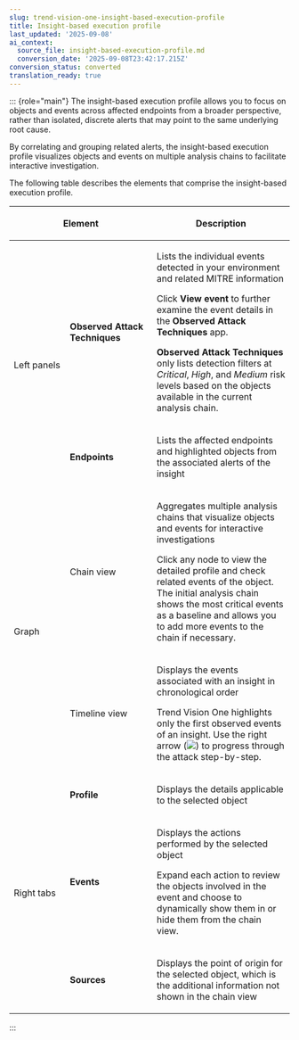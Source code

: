 ```yaml
---
slug: trend-vision-one-insight-based-execution-profile
title: Insight-based execution profile
last_updated: '2025-09-08'
ai_context:
  source_file: insight-based-execution-profile.md
  conversion_date: '2025-09-08T23:42:17.215Z'
conversion_status: converted
translation_ready: true
---
```


::: {role="main"}
The insight-based execution profile allows you to focus on objects and events across affected endpoints from a broader perspective, rather than isolated, discrete alerts that may point to the same underlying root cause.

By correlating and grouping related alerts, the insight-based execution profile visualizes objects and events on multiple analysis chains to facilitate interactive investigation.

The following table describes the elements that comprise the insight-based execution profile.

<table>
<colgroup>
<col style="width: 20%" />
<col style="width: 31%" />
<col style="width: 50%" />
</colgroup>
<thead>
<tr>
<th colspan="2"><p>Element</p></th>
<th><p>Description</p></th>
</tr>
</thead>
<tbody>
<tr>
<td rowspan="2"><p>Left panels</p></td>
<td><p><strong>Observed Attack Techniques</strong></p></td>
<td><p>Lists the individual events detected in your environment and related MITRE information</p>
<p>Click <strong>View event</strong> to further examine the event details in the <strong>Observed Attack Techniques</strong> app.</p>
<p><strong>Observed Attack Techniques</strong> only lists detection filters at <em>Critical</em>, <em>High</em>, and <em>Medium</em> risk levels based on the objects available in the current analysis chain.</p></td>
</tr>
<tr>
<td><p><strong>Endpoints</strong></p></td>
<td><p>Lists the affected endpoints and highlighted objects from the associated alerts of the insight</p></td>
</tr>
<tr>
<td rowspan="2"><p>Graph</p></td>
<td><p>Chain view</p></td>
<td><p>Aggregates multiple analysis chains that visualize objects and events for interactive investigations</p>
<p>Click any node to view the detailed profile and check related events of the object. The initial analysis chain shows the most critical events as a baseline and allows you to add more events to the chain if necessary.</p></td>
</tr>
<tr>
<td><p>Timeline view</p></td>
<td><p>Displays the events associated with an insight in chronological order</p>
<p>Trend Vision One highlights only the first observed events of an insight. Use the right arrow (<img src="./images/Workbench_right_arrow=GUID-086A3484-09C5-4182-8C88-8B5D59C8E61F=1=en-us=Low.webp" />) to progress through the attack step-by-step.</p></td>
</tr>
<tr>
<td rowspan="3"><p>Right tabs</p></td>
<td><p><strong>Profile</strong></p></td>
<td><p>Displays the details applicable to the selected object</p></td>
</tr>
<tr>
<td><p><strong>Events</strong></p></td>
<td><p>Displays the actions performed by the selected object</p>
<p>Expand each action to review the objects involved in the event and choose to dynamically show them in or hide them from the chain view.</p></td>
</tr>
<tr>
<td><p><strong>Sources</strong></p></td>
<td><p>Displays the point of origin for the selected object, which is the additional information not shown in the chain view</p></td>
</tr>
</tbody>
</table>
:::

